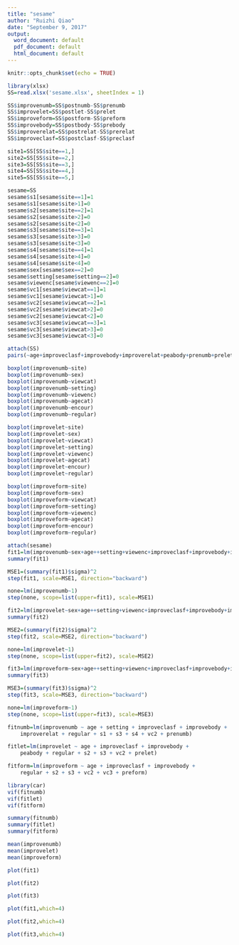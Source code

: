 ---
title: "sesame"
author: "Ruizhi Qiao"
date: "September 9, 2017"
output:
  word_document: default
  pdf_document: default
  html_document: default
---

```{r setup, include=FALSE}
knitr::opts_chunk$set(echo = TRUE)
```

```{r}
library(xlsx)
SS=read.xlsx('sesame.xlsx', sheetIndex = 1)
```

```{r}
SS$improvenumb=SS$postnumb-SS$prenumb
SS$improvelet=SS$postlet-SS$prelet
SS$improveform=SS$postform-SS$preform
SS$improvebody=SS$postbody-SS$prebody
SS$improverelat=SS$postrelat-SS$prerelat
SS$improveclasf=SS$postclasf-SS$preclasf
```


```{r}
site1=SS[SS$site==1,]
site2=SS[SS$site==2,]
site3=SS[SS$site==3,]
site4=SS[SS$site==4,]
site5=SS[SS$site==5,]
```


```{r}
sesame=SS
sesame$s1[sesame$site==1]=1
sesame$s1[sesame$site>1]=0
sesame$s2[sesame$site==2]=1
sesame$s2[sesame$site>2]=0
sesame$s2[sesame$site<2]=0
sesame$s3[sesame$site==3]=1
sesame$s3[sesame$site>3]=0
sesame$s3[sesame$site<3]=0
sesame$s4[sesame$site==4]=1
sesame$s4[sesame$site>4]=0
sesame$s4[sesame$site<4]=0
sesame$sex[sesame$sex==2]=0
sesame$setting[sesame$setting==2]=0
sesame$viewenc[sesame$viewenc==2]=0
sesame$vc1[sesame$viewcat==1]=1
sesame$vc1[sesame$viewcat>1]=0
sesame$vc2[sesame$viewcat==2]=1
sesame$vc2[sesame$viewcat>2]=0
sesame$vc2[sesame$viewcat<2]=0
sesame$vc3[sesame$viewcat==3]=1
sesame$vc3[sesame$viewcat>3]=0
sesame$vc3[sesame$viewcat<3]=0
```

```{r}
attach(SS)
pairs(~age+improveclasf+improvebody+improverelat+peabody+prenumb+prelet+preform+improvenumb+improvelet+improveform)
```

```{r}
boxplot(improvenumb~site)
boxplot(improvenumb~sex)
boxplot(improvenumb~viewcat)
boxplot(improvenumb~setting)
boxplot(improvenumb~viewenc)
boxplot(improvenumb~agecat)
boxplot(improvenumb~encour)
boxplot(improvenumb~regular)
```

```{r}
boxplot(improvelet~site)
boxplot(improvelet~sex)
boxplot(improvelet~viewcat)
boxplot(improvelet~setting)
boxplot(improvelet~viewenc)
boxplot(improvelet~agecat)
boxplot(improvelet~encour)
boxplot(improvelet~regular)
```

```{r}
boxplot(improveform~site)
boxplot(improveform~sex)
boxplot(improveform~viewcat)
boxplot(improveform~setting)
boxplot(improveform~viewenc)
boxplot(improveform~agecat)
boxplot(improveform~encour)
boxplot(improveform~regular)
```

```{r}
attach(sesame)
fit1=lm(improvenumb~sex+age++setting+viewenc+improveclasf+improvebody+improverelat+peabody+agecat+encour+regular+s1+s2+s3+s4+vc1+vc2+vc3+prenumb)
summary(fit1)
```

```{r}
MSE1=(summary(fit1)$sigma)^2
step(fit1, scale=MSE1, direction="backward")
```

```{r}
none=lm(improvenumb~1)
step(none, scope=list(upper=fit1), scale=MSE1)
```

```{r}
fit2=lm(improvelet~sex+age++setting+viewenc+improveclasf+improvebody+improverelat+peabody+agecat+encour+regular+s1+s2+s3+s4+vc1+vc2+vc3+prelet)
summary(fit2)
```

```{r}
MSE2=(summary(fit2)$sigma)^2
step(fit2, scale=MSE2, direction="backward")
```

```{r}
none=lm(improvelet~1)
step(none, scope=list(upper=fit2), scale=MSE2)
```

```{r}
fit3=lm(improveform~sex+age++setting+viewenc+improveclasf+improvebody+improverelat+peabody+agecat+encour+regular+s1+s2+s3+s4+vc1+vc2+vc3+preform)
summary(fit3)
```

```{r}
MSE3=(summary(fit3)$sigma)^2
step(fit3, scale=MSE3, direction="backward")
```

```{r}
none=lm(improveform~1)
step(none, scope=list(upper=fit3), scale=MSE3)
```

```{r}
fitnumb=lm(improvenumb ~ age + setting + improveclasf + improvebody + 
    improverelat + regular + s1 + s3 + s4 + vc2 + prenumb)
```

```{r}
fitlet=lm(improvelet ~ age + improveclasf + improvebody + 
    peabody + regular + s2 + s3 + vc2 + prelet)
```

```{r}
fitform=lm(improveform ~ age + improveclasf + improvebody + 
    regular + s2 + s3 + vc2 + vc3 + preform)
```

```{r}
library(car)
vif(fitnumb)
vif(fitlet)
vif(fitform)
```

```{r}
summary(fitnumb)
summary(fitlet)
summary(fitform)
```
```{r}
mean(improvenumb)
mean(improvelet)
mean(improveform)
```

```{r}
plot(fit1)
```

```{r}
plot(fit2)
```

```{r}
plot(fit3)
```

```{r}
plot(fit1,which=4)
```

```{r}
plot(fit2,which=4)
```

```{r}
plot(fit3,which=4)
```






